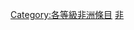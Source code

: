 {{empty category}}
{{Articles by Quality|topic=非洲|project=非洲|format=TOC}}
{{portal box|非洲}}
{{catmore1|[[Wikipedia:非洲專題|Wikipedia:非洲專題]]}}

[[Category:各等級非洲條目|Category:各等級非洲條目]]
[[Category:消歧義级條目|非]]